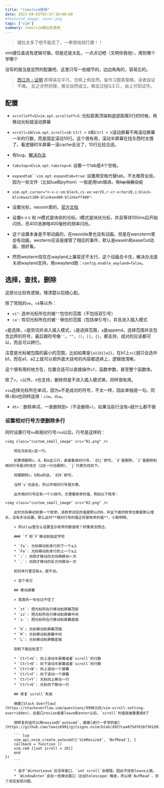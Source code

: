 ```yaml
---
title: "(neo)vim使用"
date: 2023-09-03T05:37:16+08:00
#featured_image: cover.png
tags: ["vim"]
summary: (neo)vim键位和使用
---
```


> 键位太多了吧不能忍了，一拳把地球打爆！！

vim键位虽说有逻辑可循，但是还是太乱，一点点记~~吧~~（文明你我他），用到哪个学哪个

没写的就当是显然的配置吧，这里只写一些细节的，边边角角的，容易忘的。

> [西江月・证明](https://www.zhihu.com/question/506943617)
> 即得易见平凡，仿照上例显然。留作习题答案略，读者自证不难。
> 反之亦然同理，推论自然成立。略去过程Q.E.D.，由上可知证毕。

## 配置

* `scrolloff=5`/`vim.opt.scrolloff=5`: 光标距离顶端和底部距离5行的时候，再移动光标就滚动屏幕
* `scroll=10`/`vim.opt.scroll=10`: `Ctrl + D`和`Ctrl + U`滚动屏幕不再滚动屏幕一半的行数，而是固定滚动10行。这个很有用，滚动半屏幕在找东西时太慢了，看逻辑时半屏幕一滚cache全没了，10行比较合适。
* 有bug，[解决办法](#修复scroll失效)

* `tabstop=4`/`vim.opt.tabstop=4`: 设置一个tab是4个空格。
* `expandtab``vim.opt.expandtab=true`: 设置用空格代替tab。不太推荐全局，因为一些文件（比如lua和python）一般是用tab缩进。~~有lsp当我没说~~
* `vim.opt.cursor="n-v-c-sm:block,ci-ve:ver25,r-cr-o:hor20,i:block-blinkwait100-blinkon400-blinkoff400"`:
* 设置光标，neovim里的，[官方文档](https://neovim.io/doc/user/options.html#'guicursor')
* 设置n v c 和 m模式是块状的光标。i模式是块状光标，并且等待100ms后开始闪烁，亮400浩渺暗400毫秒的频率闪烁。
* 这个设置本身是不带动画的，在neovide里也没有动画，但是在wenzterm里会有动画，wezterm应该是接管了相应的事件，默认是easeIn和easeOut动画，很好看。
* 然而wezterm现在在wayland上兼容还不太行，这个动画总卡住，解决办法是关闭wayland支持，用xwayland跑：`config.enable_wayland=false`。

## 选择，查找，删除

这部分比较有逻辑，理清楚以后随心配。

除了常规的`ve`，`v$`等以外：

* `vi"`: 选中光标所在的被`""`包住的范围（不包括双引号）
* `ca'`: 剪切光标所在的被`''`保住的范围（包括单引号），并且进入插入模式

`v`是选择，`c`是剪切并进入插入模式，`i`是选择范围，`a`是append，选择范围并且包含边界的符号，最后跟符号像`''`，`""`，`()`，`[]`，`{}`，都支持，成对的应该都可以，而且可以跨行。

注意是光标被包围的最小的范围，比如如果是`{a1{b1}a2}`，在b1上`vi{`就只会选中b1，而在a1、a2上就可以把外面大括号的内容都选择上，逻辑很清晰。

这个很有用的地方在，位置合适可以直接操作`if`，函数参数，甚至整个函数体。

除了`v`，`c`以外，`d`也支持，删除但是不进入插入模式嘛，同样很有用。

`viw`选择光标所在单词，因为`w`不是成对的符号，不太一样，因此单独提一句。同样`c`和`d`也同样适用：`ciw`，`diw`。

* `dt>`：删除单词，一直删除到`>`（不会删除`>`），如果当前行没有`>`就什么都不做

### 设置相对行号方便删除多行

同时设置行号`nu`和相对行号`rnu`以后，行号是这样的：

    <img class="custom_small_image" src="01.png" />

        现在光标在c这一行。

        如果想删除c，d，和e这三行，直接看相对行号，`d2j`即可。`d`是删除，`2`是删除到相对行号是2的地方（2这一行也删除），`j`代表方向向下。

        同理删除c，b和a的话，`d2k`即可。

        当然`v`也适合，所以开相对行号很方便。

        此外相对行号还有一个小技巧，方便看枚举的值，例如以下枚举：

    <img class="custom_small_image" src="02.png" />

        此时光标移动到第一个枚举，该枚举对应的值是默认的0，并且下面的枚举也都是默认增长，没有手动设置。那么此时**相对行号的值正好是枚举的值**，小聪明啊。

        > 所以lsp里怎么设置显示枚举的数值呢？好像真没想过。

        ### `f`和`F`移动到指定字符

        * `fa`: 光标移动到本行的下一个a上
        * `Fa`: 光标移动到本行的上一个a上
        * `;`: 向刚才移动的方向再移动一次
        * `,`: 向刚才移动的反方向移动一次

        如何本行里没有a，就不动。

        > 这个老忘

        ## 移动屏幕

        > 我真的一句也记不住了

        * `zt`: 把光标所在行移动到屏幕顶部
        * `zz`: 把光标所在行移动到屏幕中间
        * `z-`: 把光标所在行移动到屏幕底端

        * `H`: 光标移动到屏幕顶端
        * `M`: 光标移动到屏幕中间
        * `L`: 光标移动到屏幕底端

        别和下面这些混了

        * `Ctrl+U`: 向上滚动半屏幕或者`scroll`的行数
        * `Ctrl+D`: 向下滚动半屏幕或者`scroll`的行数
        * `Ctrl+B`: 向上滚动一个屏幕
        * `Ctrl+F`: 向下滚动一个屏幕
        * `Ctrl+Y`: 光标向上移动一行
        * `Ctrl+E`: 光标向下移动一行

        ## 修复`scroll`失效

        根据[Stack Overflow](https://stackoverflow.com/questions/9906328/vim-scroll-setting-overridden)，在窗口resize或者leave和enter以后，`scroll`的值就被重置成0了

        想修复的话可以用neovim的`autocmd`，直接[进行一手学的偷](https://github.com/lewis6991/gitsigns.nvim/blob/d927caa075df63bf301d92f874efb72fd22fd3b4/lua/gitsigns.lua#L130)

        ``` lua
        vim.api.nvim_create_autocmd({'VimResized', 'BufRead'}, {
        callback = function ()
        vim.cmd [[set scroll = 10]]
        end
    })
        ```

        * 由于`WinterLeave`后没有窗口，`set scroll`会报错，因此不挂到leave上面。
        * `WindowEnter`会在一些弹出窗口（比如telescope）触发，所以用`BufRead`，测了测没发现问题。
